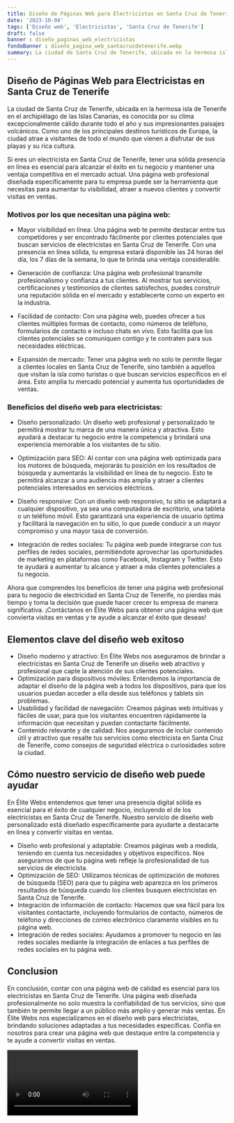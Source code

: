 ```yaml
---
title: Diseño de Páginas Web para Electricistas en Santa Cruz de Tenerife
date: '2023-10-04'
tags: ['Diseño web', 'Electricistas', 'Santa Cruz de Tenerife']
draft: false
banner : diseño_paginas_web_electricistas
fondoBanner : diseño_pagina_web_santacruzdetenerife.webp
summary: La ciudad de Santa Cruz de Tenerife, ubicada en la hermosa isla de Tenerife en el archipiélago de las Islas Canarias, es conocida por su clima excepcionalmente cálido durante todo el año y sus impresionantes paisajes volcánicos. Como uno de los principales destinos turísticos de Europa, la ciudad atrae a visitantes de todo el mundo que vienen a disfrutar de sus playas y su rica cultura.
---
```


## Diseño de Páginas Web para Electricistas en Santa Cruz de Tenerife

La ciudad de Santa Cruz de Tenerife, ubicada en la hermosa isla de Tenerife en el archipiélago de las Islas Canarias, es conocida por su clima excepcionalmente cálido durante todo el año y sus impresionantes paisajes volcánicos. Como uno de los principales destinos turísticos de Europa, la ciudad atrae a visitantes de todo el mundo que vienen a disfrutar de sus playas y su rica cultura.

Si eres un electricista en Santa Cruz de Tenerife, tener una sólida presencia en línea es esencial para alcanzar el éxito en tu negocio y mantener una ventaja competitiva en el mercado actual. Una página web profesional diseñada específicamente para tu empresa puede ser la herramienta que necesitas para aumentar tu visibilidad, atraer a nuevos clientes y convertir visitas en ventas.

### Motivos por los que necesitan una página web:

- Mayor visibilidad en línea: Una página web te permite destacar entre tus competidores y ser encontrado fácilmente por clientes potenciales que buscan servicios de electricistas en Santa Cruz de Tenerife. Con una presencia en línea sólida, tu empresa estará disponible las 24 horas del día, los 7 días de la semana, lo que te brinda una ventaja considerable.

- Generación de confianza: Una página web profesional transmite profesionalismo y confianza a tus clientes. Al mostrar tus servicios, certificaciones y testimonios de clientes satisfechos, puedes construir una reputación sólida en el mercado y establecerte como un experto en la industria.

- Facilidad de contacto: Con una página web, puedes ofrecer a tus clientes múltiples formas de contacto, como números de teléfono, formularios de contacto e incluso chats en vivo. Esto facilita que los clientes potenciales se comuniquen contigo y te contraten para sus necesidades eléctricas.

- Expansión de mercado: Tener una página web no solo te permite llegar a clientes locales en Santa Cruz de Tenerife, sino también a aquellos que visitan la isla como turistas o que buscan servicios específicos en el área. Esto amplía tu mercado potencial y aumenta tus oportunidades de ventas.

### Beneficios del diseño web para electricistas:

- Diseño personalizado: Un diseño web profesional y personalizado te permitirá mostrar tu marca de una manera única y atractiva. Esto ayudará a destacar tu negocio entre la competencia y brindará una experiencia memorable a los visitantes de tu sitio.

- Optimización para SEO: Al contar con una página web optimizada para los motores de búsqueda, mejorarás tu posición en los resultados de búsqueda y aumentarás la visibilidad en línea de tu negocio. Esto te permitirá alcanzar a una audiencia más amplia y atraer a clientes potenciales interesados en servicios eléctricos.

- Diseño responsive: Con un diseño web responsivo, tu sitio se adaptará a cualquier dispositivo, ya sea una computadora de escritorio, una tableta o un teléfono móvil. Esto garantizará una experiencia de usuario óptima y facilitará la navegación en tu sitio, lo que puede conducir a un mayor compromiso y una mayor tasa de conversión.

- Integración de redes sociales: Tu página web puede integrarse con tus perfiles de redes sociales, permitiéndote aprovechar las oportunidades de marketing en plataformas como Facebook, Instagram y Twitter. Esto te ayudará a aumentar tu alcance y atraer a más clientes potenciales a tu negocio.

Ahora que comprendes los beneficios de tener una página web profesional para tu negocio de electricidad en Santa Cruz de Tenerife, no pierdas más tiempo y toma la decisión que puede hacer crecer tu empresa de manera significativa. ¡Contáctanos en Élite Webs para obtener una página web que convierta visitas en ventas y te ayude a alcanzar el éxito que deseas!

<GifSeo />

<Cta />

## Elementos clave del diseño web exitoso

- Diseño moderno y atractivo: En Élite Webs nos aseguramos de brindar a electricistas en Santa Cruz de Tenerife un diseño web atractivo y profesional que capte la atención de sus clientes potenciales.
- Optimización para dispositivos móviles: Entendemos la importancia de adaptar el diseño de la página web a todos los dispositivos, para que los usuarios puedan acceder a ella desde sus teléfonos y tablets sin problemas.
- Usabilidad y facilidad de navegación: Creamos páginas web intuitivas y fáciles de usar, para que los visitantes encuentren rápidamente la información que necesitan y puedan contactarte fácilmente.
- Contenido relevante y de calidad: Nos aseguramos de incluir contenido útil y atractivo que resalte tus servicios como electricista en Santa Cruz de Tenerife, como consejos de seguridad eléctrica o curiosidades sobre la ciudad.

## Cómo nuestro servicio de diseño web puede ayudar

En Élite Webs entendemos que tener una presencia digital sólida es esencial para el éxito de cualquier negocio, incluyendo el de los electricistas en Santa Cruz de Tenerife. Nuestro servicio de diseño web personalizado está diseñado específicamente para ayudarte a destacarte en línea y convertir visitas en ventas.

- Diseño web profesional y adaptable: Creamos páginas web a medida, teniendo en cuenta tus necesidades y objetivos específicos. Nos aseguramos de que tu página web refleje la profesionalidad de tus servicios de electricista.
- Optimización de SEO: Utilizamos técnicas de optimización de motores de búsqueda (SEO) para que tu página web aparezca en los primeros resultados de búsqueda cuando los clientes busquen electricistas en Santa Cruz de Tenerife.
- Integración de información de contacto: Hacemos que sea fácil para los visitantes contactarte, incluyendo formularios de contacto, números de teléfono y direcciones de correo electrónico claramente visibles en tu página web.
- Integración de redes sociales: Ayudamos a promover tu negocio en las redes sociales mediante la integración de enlaces a tus perfiles de redes sociales en tu página web.

## Conclusion

En conclusión, contar con una página web de calidad es esencial para los electricistas en Santa Cruz de Tenerife. Una página web diseñada profesionalmente no solo muestra la confiabilidad de tus servicios, sino que también te permite llegar a un público más amplio y generar más ventas. En Élite Webs nos especializamos en el diseño web para electricistas, brindando soluciones adaptadas a tus necesidades específicas. Confía en nosotros para crear una página web que destaque entre la competencia y te ayude a convertir visitas en ventas.

<Video />

<CtaBot job='Electricistas' city='Santa Cruz de Tenerife'/>

<Gmaps query='Santa Cruz de Tenerife+españa+maps' />
